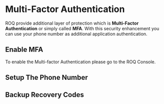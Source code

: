 
# Multi-Factor Authentication

ROQ provide additional layer of protection which is **Multi-Factor Authentication** or simply called **MFA**. With this security enhancement you can use your phone number as additional application authentication.

## Enable MFA

To enable the Multi-factor Authentication please go to the ROQ Console. 

## Setup The Phone Number

## Backup Recovery Codes